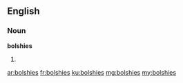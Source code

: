 ==English==

===Noun===
'''bolshies'''

# {{plural of|bolshie}}

[[ar:bolshies]]
[[fr:bolshies]]
[[ku:bolshies]]
[[mg:bolshies]]
[[my:bolshies]]